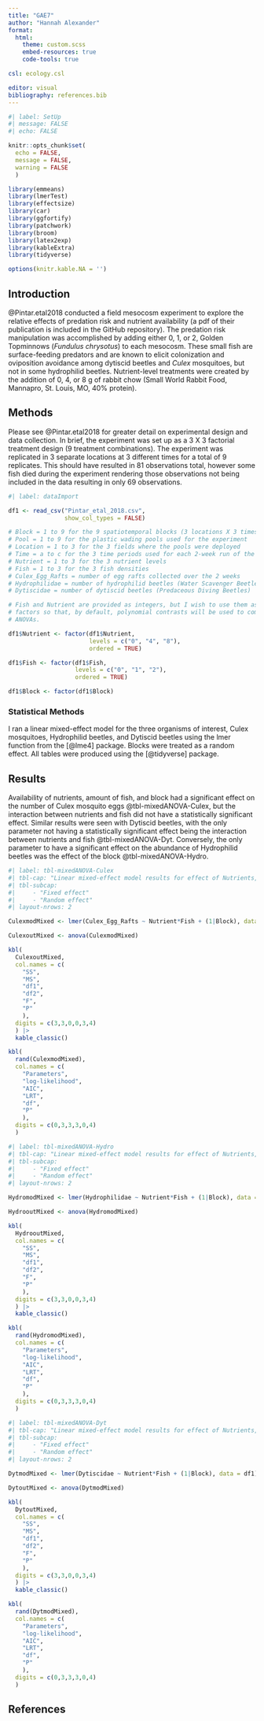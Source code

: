 ```yaml
---
title: "GAE7"
author: "Hannah Alexander"
format: 
  html:
    theme: custom.scss
    embed-resources: true
    code-tools: true

csl: ecology.csl

editor: visual
bibliography: references.bib
---
```


```r
#| label: SetUp
#| message: FALSE
#| echo: FALSE

knitr::opts_chunk$set(
  echo = FALSE,
  message = FALSE,
  warning = FALSE
  ) 

library(emmeans)
library(lmerTest)
library(effectsize)
library(car)
library(ggfortify)
library(patchwork)
library(broom)
library(latex2exp)       
library(kableExtra)
library(tidyverse)

options(knitr.kable.NA = '')
```

## Introduction

@Pintar.etal2018 conducted a field mesocosm experiment to explore the relative effects of predation risk and nutrient availability (a pdf of their publication is included in the GitHub repository). The predation risk manipulation was accomplished by adding either 0, 1, or 2, Golden Topminnows (*Fundulus chrysotus*) to each mesocosm. These small fish are surface-feeding predators and are known to elicit colonization and oviposition avoidance among dytiscid beetles and *Culex* mosquitoes, but not in some hydrophilid beetles. Nutrient-level treatments were created by the addition of 0, 4, or 8 g of rabbit chow (Small World Rabbit Food, Mannapro, St. Louis, MO, 40% protein).

## Methods

Please see @Pintar.etal2018 for greater detail on experimental design and data collection. In brief, the experiment was set up as a 3 X 3 factorial treatment design (9 treatment combinations). The experiment was replicated in 3 separate locations at 3 different times for a total of 9 replicates. This should have resulted in 81 observations total, however some fish died during the experiment rendering those observations not being included in the data resulting in only 69 observations.

```r
#| label: dataImport

df1 <- read_csv("Pintar_etal_2018.csv",
                show_col_types = FALSE)

# Block = 1 to 9 for the 9 spatiotemporal blocks (3 locations X 3 times)
# Pool = 1 to 9 for the plastic wading pools used for the experiment
# Location = 1 to 3 for the 3 fields where the pools were deployed
# Time = a to c for the 3 time periods used for each 2-week run of the exp.
# Nutrient = 1 to 3 for the 3 nutrient levels
# Fish = 1 to 3 for the 3 fish densities
# Culex_Egg_Rafts = number of egg rafts collected over the 2 weeks
# Hydrophilidae = number of hydrophilid beetles (Water Scavenger Beetles)
# Dytiscidae = number of dytiscid beetles (Predaceous Diving Beetles)

# Fish and Nutrient are provided as integers, but I wish to use them as ordered
# factors so that, by default, polynomial contrasts will be used to compute the
# ANOVAs.

df1$Nutrient <- factor(df1$Nutrient,
                       levels = c("0", "4", "8"),
                       ordered = TRUE)

df1$Fish <- factor(df1$Fish,
                   levels = c("0", "1", "2"),
                   ordered = TRUE)

df1$Block <- factor(df1$Block)

```

### Statistical Methods

I ran a linear mixed-effect model for the three organisms of interest, Culex mosquitoes, Hydrophilid beetles, and Dytiscid beetles using the lmer function from the [@lme4] package. Blocks were treated as a random effect. All tables were produced using the [@tidyverse] package.

## Results

Availability of nutrients, amount of fish, and block had a significant effect on the number of Culex mosquito eggs @tbl-mixedANOVA-Culex, but the interaction between nutrients and fish did not have a statistically significant effect. Similar results were seen with Dytiscid beetles, with the only parameter not having a statistically significant effect being the interaction between nutrients and fish @tbl-mixedANOVA-Dyt. Conversely, the only parameter to have a significant effect on the abundance of Hydrophilid beetles was the effect of the block @tbl-mixedANOVA-Hydro.

```r
#| label: tbl-mixedANOVA-Culex
#| tbl-cap: "Linear mixed-effect model results for effect of Nutrients, Fish, and spatiotemporal blocks on Culex eggs."
#| tbl-subcap: 
#|     - "Fixed effect"
#|     - "Random effect"
#| layout-nrows: 2

CulexmodMixed <- lmer(Culex_Egg_Rafts ~ Nutrient*Fish + (1|Block), data = df1)

CulexoutMixed <- anova(CulexmodMixed)

kbl(
  CulexoutMixed,
  col.names = c(
    "SS",
    "MS",
    "df1",
    "df2",
    "F",
    "P"
    ),
  digits = c(3,3,0,0,3,4)
  ) |>
  kable_classic()

kbl(
  rand(CulexmodMixed),
  col.names = c(
    "Parameters",
    "log-likelihood",
    "AIC",
    "LRT",
    "df",
    "P"
    ),
  digits = c(0,3,3,3,0,4)
  )
```

```r
#| label: tbl-mixedANOVA-Hydro
#| tbl-cap: "Linear mixed-effect model results for effect of Nutrients, Fish, and spatiotemporal blocks on Hydrophilid beetles."
#| tbl-subcap: 
#|     - "Fixed effect"
#|     - "Random effect"
#| layout-nrows: 2

HydromodMixed <- lmer(Hydrophilidae ~ Nutrient*Fish + (1|Block), data = df1)

HydrooutMixed <- anova(HydromodMixed)

kbl(
  HydrooutMixed,
  col.names = c(
    "SS",
    "MS",
    "df1",
    "df2",
    "F",
    "P"
    ),
  digits = c(3,3,0,0,3,4)
  ) |>
  kable_classic()

kbl(
  rand(HydromodMixed),
  col.names = c(
    "Parameters",
    "log-likelihood",
    "AIC",
    "LRT",
    "df",
    "P"
    ),
  digits = c(0,3,3,3,0,4)
  )
```

```r
#| label: tbl-mixedANOVA-Dyt
#| tbl-cap: "Linear mixed-effect model results for effect of Nutrients, Fish, and spatiotemporal blocks on Dytiscid beetles."
#| tbl-subcap: 
#|     - "Fixed effect"
#|     - "Random effect"
#| layout-nrows: 2

DytmodMixed <- lmer(Dytiscidae ~ Nutrient*Fish + (1|Block), data = df1)

DytoutMixed <- anova(DytmodMixed)

kbl(
  DytoutMixed,
  col.names = c(
    "SS",
    "MS",
    "df1",
    "df2",
    "F",
    "P"
    ),
  digits = c(3,3,0,0,3,4)
  ) |>
  kable_classic()

kbl(
  rand(DytmodMixed),
  col.names = c(
    "Parameters",
    "log-likelihood",
    "AIC",
    "LRT",
    "df",
    "P"
    ),
  digits = c(0,3,3,3,0,4)
  )
```

## References
